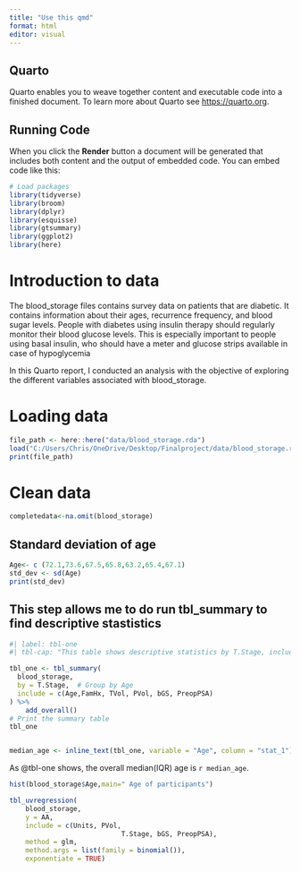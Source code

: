 ```yaml
---
title: "Use this qmd"
format: html
editor: visual
---
```


## Quarto

Quarto enables you to weave together content and executable code into a finished document. To learn more about Quarto see <https://quarto.org>.

## Running Code

When you click the **Render** button a document will be generated that includes both content and the output of embedded code. You can embed code like this:

```r
# Load packages
library(tidyverse)
library(broom)
library(dplyr)
library(esquisse)
library(gtsummary)
library(ggplot2)
library(here)
```

# Introduction to data

The blood_storage files contains survey data on patients that are diabetic. It contains information about their ages, recurrence frequency, and blood sugar levels. People with diabetes using insulin therapy should regularly monitor their blood glucose levels. This is especially important to people using basal insulin, who should have a meter and glucose strips available in case of hypoglycemia

In this Quarto report, I conducted an analysis with the objective of exploring the different variables associated with blood_storage.

# Loading data

```r
file_path <- here::here("data/blood_storage.rda")
load("C:/Users/Chris/OneDrive/Desktop/Finalproject/data/blood_storage.rda")
print(file_path)
```

# Clean data

```r
completedata<-na.omit(blood_storage)
```

## Standard deviation of age

```r
Age<- c (72.1,73.6,67.5,65.8,63.2,65.4,67.1)
std_dev <- sd(Age)
print(std_dev)
```

## This step allows me to do run tbl_summary to find descriptive stastistics

```r
#| label: tbl-one
#| tbl-cap: "This table shows descriptive statistics by T.Stage, including blood volume and other characteristics."

tbl_one <- tbl_summary(
  blood_storage,
  by = T.Stage,  # Group by Age
  include = c(Age,FamHx, TVol, PVol, bGS, PreopPSA)
) %>%
	add_overall()
# Print the summary table
tbl_one


median_age <- inline_text(tbl_one, variable = "Age", column = "stat_1")


```

As @tbl-one shows, the overall median(IQR) age is `r median_age`.

```r
hist(blood_storage$Age,main=" Age of participants")
```

```r

tbl_uvregression(
	blood_storage,
	y = AA,
	include = c(Units, PVol,
							T.Stage, bGS, PreopPSA),
	method = glm,
	method.args = list(family = binomial()),
	exponentiate = TRUE)
	
```
